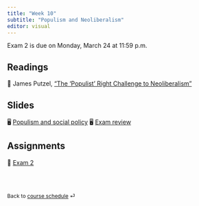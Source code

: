 ```yaml
---
title: "Week 10"
subtitle: "Populism and Neoliberalism"
editor: visual
---
```


::: callout-important
Exam 2 is due on Monday, March 24 at 11:59 p.m.
:::

## Readings

📖 James Putzel, ["The 'Populist' Right Challenge to Neoliberalism"](https://onlinelibrary-wiley-com.proxygw.wrlc.org/doi/full/10.1111/dech.12578)

## Slides

🖥️ [Populism and social policy](/slides/lecture-8.1.html) 🖥️ [Exam review](/slides/lecture-8.2.html)

## Assignments

📘 [Exam 2](https://blackboard.gwu.edu/webapps/blackboard/content/listContentEditable.jsp?course_id=_380501_1&content_id=_12817116_1&mode=reset)

<br><br>

::: {style="font-size: 0.875em;"}
Back to [course schedule](/ "Course schedule") ⏎
:::
